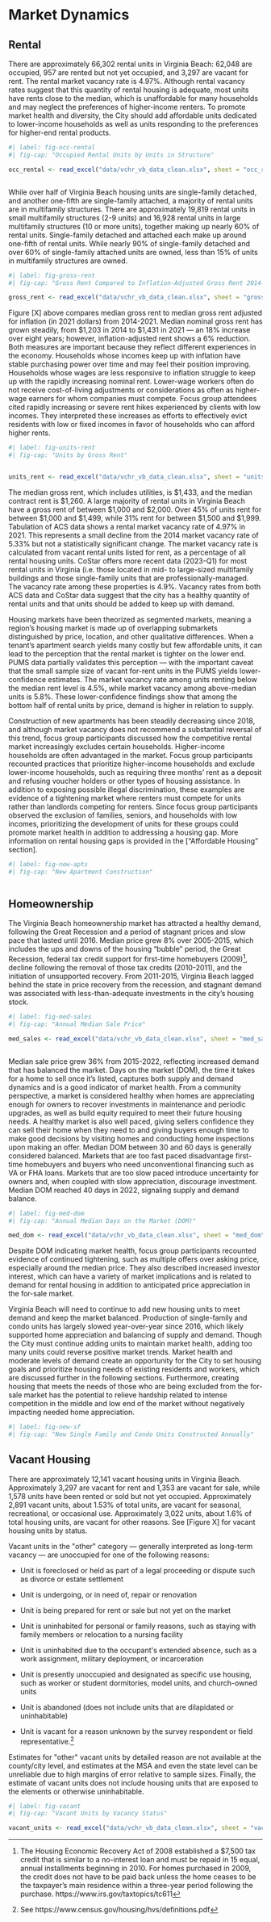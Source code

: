 # Market Dynamics

## Rental

There are approximately 66,302 rental units in Virginia Beach: 62,048 are occupied, 957 are rented but not yet occupied, and 3,297 are vacant for rent. The rental market vacancy rate is 4.97%. Although rental vacancy rates suggest that this quantity of rental housing is adequate, most units have rents close to the median, which is unaffordable for many households and may neglect the preferences of higher-income renters. To promote market health and diversity, the City should add affordable units dedicated to lower-income households as well as units responding to the preferences for higher-end rental products.

```r
#| label: fig-occ-rental
#| fig-cap: "Occupied Rental Units by Units in Structure"

occ_rental <- read_excel("data/vchr_vb_data_clean.xlsx", sheet = "occ_rental")



```

While over half of Virginia Beach housing units are single-family detached, and another one-fifth are single-family attached, a majority of rental units are in multifamily structures. There are approximately 19,819 rental units in small multifamily structures (2-9 units) and 16,928 rental units in large multifamily structures (10 or more units), together making up nearly 60% of rental units. Single-family detached and attached each make up around one-fifth of rental units. While nearly 90% of single-family detached and over 60% of single-family attached units are owned, less than 15% of units in multifamily structures are owned.

```r
#| label: fig-gross-rent
#| fig-cap: "Gross Rent Compared to Inflation-Adjusted Gross Rent 2014-2021"

gross_rent <- read_excel("data/vchr_vb_data_clean.xlsx", sheet = "gross_rent")

```

Figure \[X\] above compares median gross rent to median gross rent adjusted for inflation (in 2021 dollars) from 2014-2021. Median nominal gross rent has grown steadily, from \$1,203 in 2014 to \$1,431 in 2021 --- an 18% increase over eight years; however, inflation-adjusted rent shows a 6% reduction. Both measures are important because they reflect different experiences in the economy. Households whose incomes keep up with inflation have stable purchasing power over time and may feel their position improving. Households whose wages are less responsive to inflation struggle to keep up with the rapidly increasing nominal rent. Lower-wage workers often do not receive cost-of-living adjustments or considerations as often as higher-wage earners for whom companies must compete. Focus group attendees cited rapidly increasing or severe rent hikes experienced by clients with low incomes. They interpreted these increases as efforts to effectively evict residents with low or fixed incomes in favor of households who can afford higher rents.

```r
#| label: fig-units-rent
#| fig-cap: "Units by Gross Rent"


units_rent <- read_excel("data/vchr_vb_data_clean.xlsx", sheet = "units_rent")

```

The median gross rent, which includes utilities, is \$1,433, and the median contract rent is \$1,260. A large majority of rental units in Virginia Beach have a gross rent of between \$1,000 and \$2,000. Over 45% of units rent for between \$1,000 and \$1,499, while 31% rent for between \$1,500 and \$1,999. Tabulation of ACS data shows a rental market vacancy rate of 4.97% in 2021. This represents a small decline from the 2014 market vacancy rate of 5.33% but not a statistically significant change. The market vacancy rate is calculated from vacant rental units listed for rent, as a percentage of all rental housing units. CoStar offers more recent data (2023-Q1) for most rental units in Virginia (i.e. those located in mid- to large-sized multifamily buildings and those single-family units that are professionally-managed. The vacancy rate among these properties is 4.9%. Vacancy rates from both ACS data and CoStar data suggest that the city has a healthy quantity of rental units and that units should be added to keep up with demand.

::: callout-note
Housing markets have been theorized as segmented markets, meaning a region's housing market is made up of overlapping submarkets distinguished by price, location, and other qualitative differences. When a tenant's apartment search yields many costly but few affordable units, it can lead to the perception that the rental market is tighter on the lower end. PUMS data partially validates this perception --- with the important caveat that the small sample size of vacant for-rent units in the PUMS yields lower-confidence estimates. The market vacancy rate among units renting below the median rent level is 4.5%, while market vacancy among above-median units is 5.8%. These lower-confidence findings show that among the bottom half of rental units by price, demand is higher in relation to supply.
:::

Construction of new apartments has been steadily decreasing since 2018, and although market vacancy does not recommend a substantial reversal of this trend, focus group participants discussed how the competitive rental market increasingly excludes certain households. Higher-income households are often advantaged in the market. Focus group participants recounted practices that prioritize higher-income households and exclude lower-income households, such as requiring three months' rent as a deposit and refusing voucher holders or other types of housing assistance. In addition to exposing possible illegal discrimination, these examples are evidence of a tightening market where renters must compete for units rather than landlords competing for renters. Since focus group participants observed the exclusion of families, seniors, and households with low incomes, prioritizing the development of units for these groups could promote market health in addition to addressing a housing gap. More information on rental housing gaps is provided in the \["Affordable Housing" section\].

```r
#| label: fig-new-apts
#| fig-cap: "New Apartment Construction"



```

## Homeownership

The Virginia Beach homeownership market has attracted a healthy demand, following the Great Recession and a period of stagnant prices and slow pace that lasted until 2016. Median price grew 8% over 2005-2015, which includes the ups and downs of the housing "bubble" period, the Great Recession, federal tax credit support for first-time homebuyers (2009)[^market-1], decline following the removal of those tax credits (2010-2011), and the initiation of unsupported recovery. From 2011-2015, Virginia Beach lagged behind the state in price recovery from the recession, and stagnant demand was associated with less-than-adequate investments in the city's housing stock.

[^market-1]: The Housing Economic Recovery Act of 2008 established a \$7,500 tax credit that is similar to a no-interest loan and must be repaid in 15 equal, annual installments beginning in 2010. For homes purchased in 2009, the credit does not have to be paid back unless the home ceases to be the taxpayer's main residence within a three-year period following the purchase. https://www.irs.gov/taxtopics/tc611

```r
#| label: fig-med-sales
#| fig-cap: "Annual Median Sale Price"

med_sales <- read_excel("data/vchr_vb_data_clean.xlsx", sheet = "med_sales")



```

Median sale price grew 36% from 2015-2022, reflecting increased demand that has balanced the market. Days on the market (DOM), the time it takes for a home to sell once it's listed, captures both supply and demand dynamics and is a good indicator of market health. From a community perspective, a market is considered healthy when homes are appreciating enough for owners to recover investments in maintenance and periodic upgrades, as well as build equity required to meet their future housing needs. A healthy market is also well paced, giving sellers confidence they can sell their home when they need to and giving buyers enough time to make good decisions by visiting homes and conducting home inspections upon making an offer. Median DOM between 30 and 60 days is generally considered balanced. Markets that are too fast paced disadvantage first-time homebuyers and buyers who need unconventional financing such as VA or FHA loans. Markets that are too slow paced introduce uncertainty for owners and, when coupled with slow appreciation, discourage investment. Median DOM reached 40 days in 2022, signaling supply and demand balance.

```r
#| label: fig-med-dom
#| fig-cap: "Annual Median Days on the Market (DOM)"

med_dom <- read_excel("data/vchr_vb_data_clean.xlsx", sheet = "med_dom")

```

Despite DOM indicating market health, focus group participants recounted evidence of continued tightening, such as multiple offers over asking price, especially around the median price. They also described increased investor interest, which can have a variety of market implications and is related to demand for rental housing in addition to anticipated price appreciation in the for-sale market.

Virginia Beach will need to continue to add new housing units to meet demand and keep the market balanced. Production of single-family and condo units has largely slowed year-over-year since 2016, which likely supported home appreciation and balancing of supply and demand. Though the City must continue adding units to maintain market health, adding too many units could reverse positive market trends. Market health and moderate levels of demand create an opportunity for the City to set housing goals and prioritize housing needs of existing residents and workers, which are discussed further in the following sections. Furthermore, creating housing that meets the needs of those who are being excluded from the for-sale market has the potential to relieve hardship related to intense competition in the middle and low end of the market without negatively impacting needed home appreciation.

```r
#| label: fig-new-sf
#| fig-cap: "New Single Family and Condo Units Constructed Annually"


```

## Vacant Housing

There are approximately 12,141 vacant housing units in Virginia Beach. Approximately 3,297 are vacant for rent and 1,353 are vacant for sale, while 1,578 units have been rented or sold but not yet occupied. Approximately 2,891 vacant units, about 1.53% of total units, are vacant for seasonal, recreational, or occasional use. Approximately 3,022 units, about 1.6% of total housing units, are vacant for other reasons. See \[Figure X\] for vacant housing units by status.

Vacant units in the \"other\" category --- generally interpreted as long-term vacancy --- are unoccupied for one of the following reasons:

-   Unit is foreclosed or held as part of a legal proceeding or dispute such as divorce or estate settlement

-   Unit is undergoing, or in need of, repair or renovation

-   Unit is being prepared for rent or sale but not yet on the market

-   Unit is uninhabited for personal or family reasons, such as staying with family members or relocation to a nursing facility

-   Unit is uninhabited due to the occupant\'s extended absence, such as a work assignment, military deployment, or incarceration

-   Unit is presently unoccupied and designated as specific use housing, such as worker or student dormitories, model units, and church-owned units

-   Unit is abandoned (does not include units that are dilapidated or uninhabitable)

-   Unit is vacant for a reason unknown by the survey respondent or field representative.[^market-2]

[^market-2]: See https://www.census.gov/housing/hvs/definitions.pdf

Estimates for \"other\" vacant units by detailed reason are not available at the county/city level, and estimates at the MSA and even the state level can be unreliable due to high margins of error relative to sample sizes. Finally, the estimate of vacant units does not include housing units that are exposed to the elements or otherwise uninhabitable.

```r
#| label: fig-vacant
#| fig-cap: "Vacant Units by Vacancy Status"

vacant_units <- read_excel("data/vchr_vb_data_clean.xlsx", sheet = "vacant_units")

```
